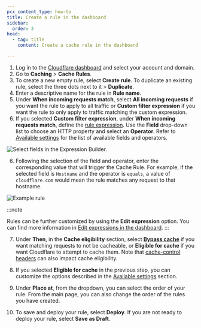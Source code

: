 ```yaml
---
pcx_content_type: how-to
title: Create a rule in the dashboard
sidebar:
  order: 3
head:
  - tag: title
    content: Create a cache rule in the dashboard

---
```


1. Log in to the [Cloudflare dashboard](https://dash.cloudflare.com/) and select your account and domain.
2. Go to **Caching** > **Cache Rules**.
3. To create a new empty rule, select **Create rule**. To duplicate an existing rule, select the three dots next to it > **Duplicate**.
4. Enter a descriptive name for the rule in **Rule name**.
5. Under **When incoming requests match**, select **All incoming requests** if you want the rule to apply to all traffic or **Custom filter expression** if you want the rule to only apply to traffic matching the custom expression.
6. If you selected **Custom filter expression**, under **When incoming requests match**, define the [rule expression](/ruleset-engine/rules-language/expressions/edit-expressions/#expression-builder). Use the **Field** drop-down list to choose an HTTP property and select an **Operator**. Refer to [Available settings](/cache/how-to/cache-rules/settings/) for the list of available fields and operators.

<div class="medium-img">

![Select fields in the Expression Builder.](~/assets/images/cache/select-fields.png)

</div>

6. Following the selection of the field and operator, enter the corresponding value that will trigger the Cache Rule. For example, if the selected field is `Hostname` and the operator is `equals`, a value of `cloudflare.com` would mean the rule matches any request to that hostname.

<div class="medium-img">

![Example rule](~/assets/images/cache/example-rule.png)

</div>

:::note

Rules can be further customized by using the **Edit expression** option. You can find more information in [Edit expressions in the dashboard](/ruleset-engine/rules-language/expressions/edit-expressions/). 
:::

7. Under **Then**, in the **Cache eligibility** section, select [**Bypass cache**](/cache/how-to/cache-rules/settings/#bypass-cache) if you want matching requests to not be cacheable, or **Eligible for cache** if you want Cloudflare to attempt to cache them. Note that [cache-control headers](/cache/concepts/cache-control/) can also impact cache eligibility.

8. If you selected **Eligible for cache** in the previous step, you can customize the options described in the [Available settings](/cache/how-to/cache-rules/settings/) section.

9. Under **Place at**, from the dropdown, you can select the order of your rule. From the main page, you can also change the order of the rules you have created.

10. To save and deploy your rule, select **Deploy**. If you are not ready to deploy your rule, select **Save as Draft**.

